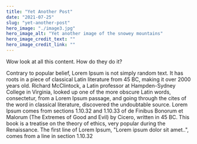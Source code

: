 ```yaml
---
title: "Yet Another Post"
date: "2021-07-25"
slug: "yet-another-post"
hero_image: "./image3.jpg"
hero_image_alt: "Yet another image of the snowey mountains"
hero_image_credit_text: ""
hero_image_credit_link: ""
---
```


Wow look at all this content. How do they do it?

Contrary to popular belief, Lorem Ipsum is not simply random text. It has roots in a piece of classical Latin literature from 45 BC, making it over 2000 years old. Richard McClintock, a Latin professor at Hampden-Sydney College in Virginia, looked up one of the more obscure Latin words, consectetur, from a Lorem Ipsum passage, and going through the cites of the word in classical literature, discovered the undoubtable source. Lorem Ipsum comes from sections 1.10.32 and 1.10.33 of de Finibus Bonorum et Malorum
(The Extremes of Good and Evil) by Cicero, written in 45 BC. This book is a treatise on the theory of ethics, very popular during the Renaissance. The first line of Lorem Ipsum, "Lorem ipsum dolor sit amet..", comes from a line in section 1.10.32
